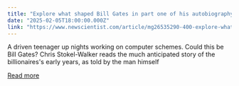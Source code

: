 ```yaml
---
title: "Explore what shaped Bill Gates in part one of his autobiography"
date: "2025-02-05T18:00:00.000Z"
link: "https://www.newscientist.com/article/mg26535290-400-explore-what-shaped-bill-gates-in-part-one-of-his-autobiography/?utm_campaign=RSS%7CNSNS&utm_source=NSNS&utm_medium=RSS&utm_content=technology"
---
```


A driven teenager up nights working on computer schemes. Could this be Bill Gates? Chris Stokel-Walker reads the much anticipated story of the billionaires's early years, as told by the man himself

[Read more](https://www.newscientist.com/article/mg26535290-400-explore-what-shaped-bill-gates-in-part-one-of-his-autobiography/?utm_campaign=RSS%7CNSNS&utm_source=NSNS&utm_medium=RSS&utm_content=technology)
